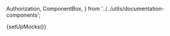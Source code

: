   Authorization,
  ComponentBox,
} from '../../utils/documentation-components';

{setUpMocks()}

<Meta
  title="Merchant Tools/Payment Details"
  Components="justifi-payment-details"
  of={JustifiPaymentDetails}
/>

<Title />

Component to display detailed information about a specific payment.

# Index

- [Props and methods](#props-and-methods)
- [Example usage](#example-usage)

# Props and methods

---

<ArgTypes exclude={['Theme']} />

<Authorization
  actions={['read', 'write']}
  entity="account"
  identification="account_id"
/>

# Example Usage

<ComponentBox>
  <justifi-payment-details payment-id="123" auth-token="123abc" />
</ComponentBox>

---

<Source dark language="html" code={codeExampleFull} />
